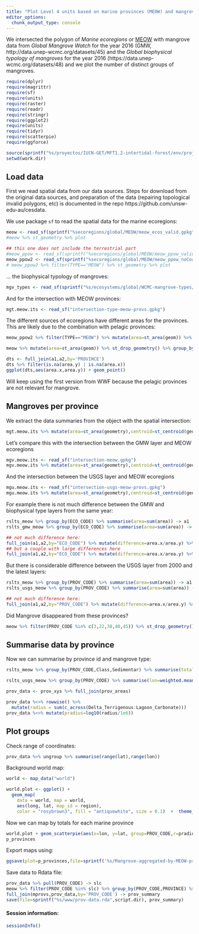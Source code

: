 ```yaml
---
title: "Plot Level 4 units based on marine provinces (MEOW) and mangrove biophysical type data"
editor_options: 
  chunk_output_type: console
---
```



We intersected the polygon of _Marine ecoregions_ or [MEOW](https://www.worldwildlife.org/publications/marine-ecoregions-of-the-world-a-bioregionalization-of-coastal-and-shelf-areas) with mangrove data from _Global Mangrove Watch_ for the year 2016 (GMW, http://data.unep-wcmc.org/datasets/45) and the _Global biophysical typology of mangroves_ for the year 2016 (https://data.unep-wcmc.org/datasets/48) and we plot the number of distinct groups of mangroves.


```r
require(dplyr)
require(magrittr)
require(sf)
require(units)
require(raster)
require(readr)
require(stringr)
require(ggplot2)
require(units)
require(tidyr)
require(scatterpie)
require(ggforce)

source(sprintf("%s/proyectos/IUCN-GET/MFT1.2-intertidal-forest/env/project-env.R",Sys.getenv("HOME")))
setwd(work.dir)
```

## Load data

First we read spatial data from our data sources. Steps for download from the original data sources, and preparation of the data (repairing topological invalid polygons, etc) is documented in the repo https://github.com/unsw-edu-au/cesdata.

We use package `sf` to read the spatial data for the marine ecoregions:

```r
meow <- read_sf(sprintf("%secoregions/global/MEOW/meow_ecos_valid.gpkg",gis.data))
#meow %>% st_geometry %>% plot

## this one does not include the terrestrial part
#meow_ppow <- read_sf(sprintf("%secoregions/global/MEOW/meow_ppow_valid.gpkg",gis.data))
meow_ppow2 <- read_sf(sprintf("%secoregions/global/MEOW/meow_ppow_noCoast_valid.gpkg",gis.data))
# meow_ppow2 %>% filter(TYPE=="MEOW") %>% st_geometry %>% plot
```

... the biophysical typology of mangroves:

```r

mgv_types <- read_sf(sprintf("%s/ecosystems/global/WCMC-mangrove-types/TNC-BioPhys-Mangrove-valid-output/Mangrove_Typology_v2_2_2016_valid.gpkg",gis.data))

```

And for the intersection with MEOW provinces:

```r
mgt.meow.its <- read_sf("intersection-type-meow-provs.gpkg")
```

The different sources of ecoregions have different areas for the provinces. This are likely due to the combination with pelagic provinces:

```r
meow_ppow2 %>% filter(TYPE=="MEOW") %>% mutate(area=st_area(geom)) %>% st_drop_geometry() %>% group_by(PROVINCE=PROVINC) %>% summarise(area=sum(area)) -> a1

meow %>% mutate(area=st_area(geom)) %>% st_drop_geometry() %>% group_by(PROVINCE) %>% summarise(area=sum(area)) -> a2

dts <- full_join(a1,a2,by='PROVINCE')
dts %>% filter(is.na(area.y) | is.na(area.x))
ggplot(dts,aes(area.x,area.y)) + geom_point()

```

Will keep using the first version from WWF because the pelagic provinces are not relevant for mangrove.

## Mangroves per province

We extract the data summaries from the object with the spatial intersection:

```r
mgt.meow.its %>% mutate(area=st_area(geometry),centroid=st_centroid(geometry)) %>% st_drop_geometry  %>% transmute(ID,PROV_CODE,ECO_CODE, Class, Sedimentar,area,lon=st_coordinates(centroid)[,1],lat=st_coordinates(centroid)[,2]) -> rslts_meow
```

Let's compare this with the intersection between the GMW layer and MEOW ecoregions 

```r
mgv.meow.its <- read_sf("intersection-meow.gpkg")
mgv.meow.its %>% mutate(area=st_area(geometry),centroid=st_centroid(geometry)) %>% st_drop_geometry  %>% transmute(ECO_CODE,area,lon=st_coordinates(centroid)[,1],lat=st_coordinates(centroid)[,2]) -> rslts_gmw_meow
```


And the intersection between the USGS layer and MEOW ecoregions 

```r
mgu.meow.its <- read_sf("intersection-usgs-meow-provs.gpkg")
mgu.meow.its %>% mutate(area=st_area(geometry),centroid=st_centroid(geometry)) %>% st_drop_geometry  %>% transmute(OBJECTID,PROV_CODE,ECO_CODE,area,lon=st_coordinates(centroid)[,1],lat=st_coordinates(centroid)[,2]) -> rslts_usgs_meow
```

For example there is not much difference between the GMW and biophysical type layers from the same year: 

```r
rslts_meow %>% group_by(ECO_CODE) %>% summarise(area=sum(area)) -> a1 
rslts_gmw_meow %>% group_by(ECO_CODE) %>% summarise(area=sum(area)) -> a2 

## not much difference here:
full_join(a1,a2,by="ECO_CODE") %>% mutate(difference=area.x/area.y) %>% arrange(difference) %>% slice_head(n=6)
## but a couple with large differences here 
full_join(a1,a2,by="ECO_CODE") %>% mutate(difference=area.x/area.y) %>% arrange(difference) %>% slice_tail(n=6)

```

But there is considerable difference between the USGS layer from 2000 and the latest layers:

```r
rslts_meow %>% group_by(PROV_CODE) %>% summarise(area=sum(area)) -> a1 
rslts_usgs_meow %>% group_by(PROV_CODE) %>% summarise(area=sum(area)) -> a2 

## not much difference here:
full_join(a1,a2,by="PROV_CODE") %>% mutate(difference=area.x/area.y) %>% arrange(difference) %>% print.AsIs()
```

Did Mangrove disappeared from these provinces?

```r
meow %>% filter(PROV_CODE %in% c(3,22,38,40,45)) %>% st_drop_geometry() %>% distinct(PROVINCE)
```

## Summarise data by province

Now we can summarise by province id and mangrove type:

```r

rslts_meow %>% group_by(PROV_CODE,Class,Sedimentar) %>% summarise(total=sum(area) %>% drop_units) %>% pivot_wider(id=c(PROV_CODE), names_from=c(Class,Sedimentar), values_from=total) %>% replace(is.na(.), 0) -> prov_areas

rslts_usgs_meow %>% group_by(PROV_CODE) %>% summarise(lon=weighted.mean(lon,drop_units(area)), lat=weighted.mean(lat,drop_units(area)),area_2020=sum(area)) -> prov_xys

prov_data <- prov_xys %>% full_join(prov_areas)

prov_data %<>% rowwise() %>%
  mutate(radius = sum(c_across(Delta_Terrigenous:Lagoon_Carbonate)))
prov_data %<>% mutate(pradius=log10(radius/1e6))

```


## Plot groups

Check range of coordinates:

```r
prov_data %>% ungroup %>% summarise(range(lat),range(lon))
```

Background world map:

```r

world <- map_data("world")

world.plot <- ggplot() +
  geom_map(
    data = world, map = world,
    aes(long, lat, map_id = region),
    color = "rosybrown3", fill = "antiquewhite", size = 0.1)  +  theme_void() + coord_fixed(xlim = c(-180, 180), ylim = c(-40, 40))

```

Now we can map by totals for each marine province

```r
world.plot + geom_scatterpie(aes(x=lon, y=lat, group=PROV_CODE,r=pradius), data=prov_data, cols=colnames(prov_data)[5:10],color=NA) + labs(title=sprintf("Mangrove aggregated by Marine Provinces: %s distinct units", nrow(prov_data)),caption="Locations: centroid of unit; Size: proportional to log(Area km²)",fill = "Biophysical types") + theme(legend.position = "top",legend.key.size = unit(0.1, "cm")) -> p_provinces # +  geom_scatterpie_legend(prov_data$pradius, x=-140, y=-30,n=3)
p_provinces
```

Export maps using:

```r

ggsave(plot=p_provinces,file=sprintf('%s/Mangrove-aggregated-by-MEOW-provinces.pdf',work.dir),width=200,height=80,units="mm",device=pdf)
```

Save data to Rdata file:

```r
prov_data %>% pull(PROV_CODE) -> slc
meow %>% filter(PROV_CODE %in% slc) %>% group_by(PROV_CODE,PROVINCE) %>% summarise(geom=st_union(geom)) -> mprovs
full_join(mprovs,prov_data,by='PROV_CODE') -> prov_summary
save(file=sprintf("%s/www/prov-data.rda",script.dir), prov_summary)

```


#### Session information:

```r
sessionInfo()

```

